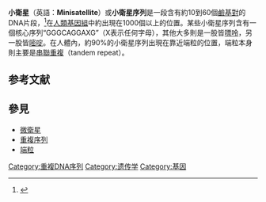 '''小衛星'''（英語：'''Minisatellite'''）或'''小衛星序列'''是一段含有約10到60個[[鹼基對|鹼基對]]的DNA片段，<ref>{{MeshName|Minisatellite}}</ref>在[[人類基因組|人類基因組]]中約出現在1000個以上的位置。某些小衛星序列含有一個核心序列“GGGCAGGAXG”（X表示任何字母），其他大多則是一股皆[[嘌呤|嘌呤]]，另一股皆[[嘧啶|嘧啶]]。在人體內，約90%的小衛星序列出現在靠近端粒的位置，端粒本身則主要是[[串聯重複|串聯重複]]（tandem repeat）。

==参考文献==
{{reflist}}

==參見==
*[[微衛星|微衛星]]
*[[重複序列|重複序列]]
*[[端粒|端粒]]

{{重复序列}}

[[Category:重複DNA序列|Category:重複DNA序列]]
[[Category:遗传学|Category:遗传学]]
[[Category:基因|Category:基因]]
